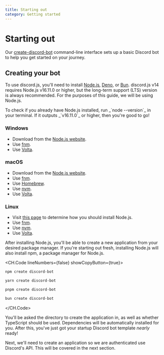 ```yaml
---
title: Starting out
category: Getting started
---
```


# Starting out

Our [create-discord-bot](https://github.com/discordjs/discord.js/tree/main/packages/create-discord-bot) command-line interface sets up a basic Discord bot to help you get started on your journey.

## Creating your bot

To use discord.js, you'll need to install [Node.js](https://nodejs.org), [Deno](https://deno.com), or [Bun](https://bun.sh). discord.js v14 requires Node.js v16.11.0 or higher, but the long-term support (LTS) version is always recommended. For the purposes of this guide, we will be using Node.js.

<Alert title="Tip" type="info">
	To check if you already have Node.js installed, run _`node --version`_ in your terminal. If it outputs _`v16.11.0`_ or
	higher, then you're good to go!
</Alert>

### Windows

- Download from the [Node.js website](https://nodejs.org).
- Use [fnm](https://github.com/Schniz/fnm).
- Use [Volta](https://volta.sh).

### macOS

- Download from the [Node.js website](https://nodejs.org/).
- Use [fnm](https://github.com/Schniz/fnm).
- Use [Homebrew](https://formulae.brew.sh/formula/node).
- Use [nvm](https://github.com/nvm-sh/nvm?tab=readme-ov-file#installing-and-updating).
- Use [Volta](https://volta.sh).

### Linux

- Visit [this page](https://nodejs.org/en/download/package-manager) to determine how you should install Node.js.
- Use [fnm](https://github.com/Schniz/fnm).
- Use [nvm](https://github.com/nvm-sh/nvm).
- Use [Volta](https://volta.sh).

After installing Node.js, you'll be able to create a new application from your desired package manager. If you're starting out fresh, installing Node.js will also install npm, a package manager for Node.js.

<CH.Code lineNumbers={false} showCopyButton={true}>

```sh npm
npm create discord-bot
```

```sh yarn
yarn create discord-bot
```

```sh pnpm
pnpm create discord-bot
```

```sh bun
bun create discord-bot
```

</CH.Code>

You'll be asked the directory to create the application in, as well as whether TypeScript should be used. Dependencies will be automatically installed for you. After this, you've just got your startup Discord bot template _nearly_ ready!

Next, we'll need to create an application so we are authenticated use Discord's API. This will be covered in the next section.
